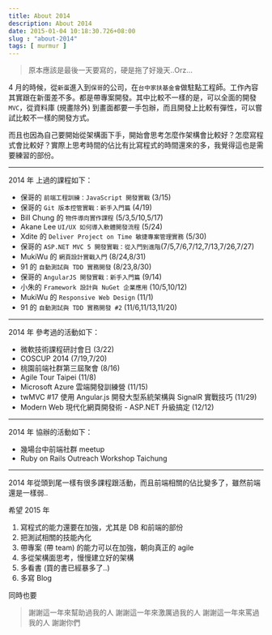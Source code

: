 ```yaml
---
title: About 2014
description: About 2014
date: 2015-01-04 10:18:30.726+08:00
slug : "about-2014"
tags: [ murmur ]
---
```


> 原本應該是最後一天要寫的，硬是拖了好幾天..Orz...

4 月的時候，從`新蛋`進入到`保哥`的公司，在`台中家扶基金會`做駐點工程師。工作內容其實跟在新蛋差不多。都是帶專案開發。其中比較不一樣的是，可以全面的開發 `MVC`，從資料庫 (規畫除外) 到畫面都要一手包辦，而且開發上比較有彈性，可以嘗試比較不一樣的開發方式。

而且也因為自己要開始從架構面下手，開始會思考怎麼作架構會比較好？怎麼寫程式會比較好？實際上思考時間的佔比有比寫程式的時間還來的多，我覺得這也是需要練習的部份。

---

2014 年 上過的課程如下：

- 保哥的 `前端工程訓練：JavaScript 開發實戰` (3/15)
- 保哥的 `Git 版本控管實戰：新手入門篇` (4/19)
- Bill Chung 的 `物件導向實作課程` (5/3,5/10,5/17)
- Akane Lee `UI/UX 如何導入軟體開發流程` (5/24)
- Xdite 的 `Deliver Project on Time 敏捷專案管理實務` (5/30)
- 保哥的 `ASP.NET MVC 5 開發實戰：從入門到進階`(7/5,7/6,7/12,7/13,7/26,7/27)
- MukiWu 的 `網頁設計實戰入門` (8/24,8/31)
- 91 的 `自動測試與 TDD 實務開發` (8/23,8/30)
- 保哥的 `AngularJS 開發實戰：新手入門篇` (9/14)
- 小朱的 `Framework 設計與 NuGet 企業應用` (10/5,10/12)
- MukiWu 的 `Responsive Web Design` (11/1)
- 91 的 `自動測試與 TDD 實務開發 #2` (11/6,11/13,11/20)

---

2014 年 參考過的活動如下：

- 微軟技術課程研討會日 (3/22)
- COSCUP 2014 (7/19,7/20)
- 桃園前端社群第三屆聚會 (8/16)
- Agile Tour Taipei (11/8)
- Microsoft Azure 雲端開發訓練營 (11/15)
- twMVC #17 使用 Angular.js 開發大型系統架構與 SignalR 實戰技巧 (11/29)
- Modern Web 現代化網頁開發術 - ASP.NET 升級搞定 (12/12)

---

2014 年 協辦的活動如下：

- 幾場台中前端社群 meetup
- Ruby on Rails Outreach Workshop Taichung

---

2014 年從頭到尾一樣有很多課程跟活動，而且前端相關的佔比變多了，雖然前端還是一樣弱..

希望 2015 年

1. 寫程式的能力還要在加強，尤其是 DB 和前端的部份
2. 把測試相關的技能內化
3. 帶專案 (帶 team) 的能力可以在加強，朝向真正的 agile
4. 多從架構面思考，慢慢建立好的架構
5. 多看書 (買的書已經暴多了..)
6. 多寫 Blog

同時也要

> 謝謝這一年來幫助過我的人
> 謝謝這一年來激厲過我的人
> 謝謝這一年來罵過我的人
> 謝謝你們